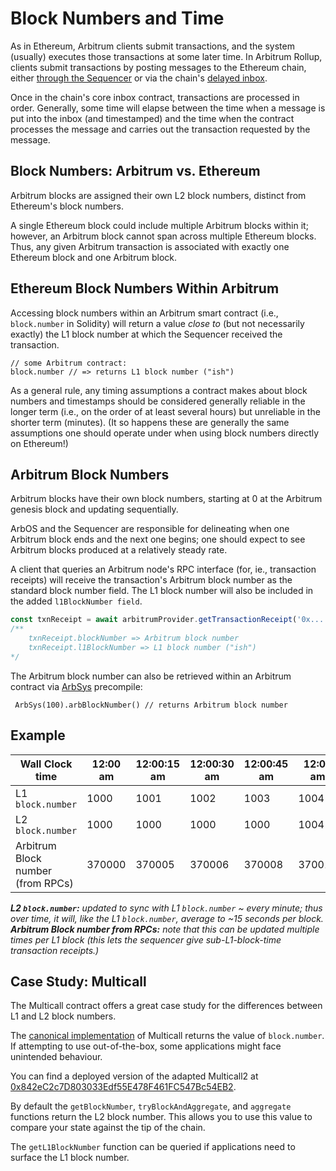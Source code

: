 # Block Numbers and Time

As in Ethereum, Arbitrum clients submit transactions, and the system (usually) executes those transactions at some later time.
In Arbitrum Rollup, clients submit transactions by posting messages to the Ethereum chain, either [through the Sequencer](./sequencer.mdx) or via the chain's [delayed inbox](./sequencer.mdx).

Once in the chain's core inbox contract, transactions are processed in order. Generally, some time will elapse between the time when a message is put into the inbox (and timestamped) and the time when the contract processes the message and carries out the transaction requested by the message.

## Block Numbers: Arbitrum vs. Ethereum

Arbitrum blocks are assigned their own L2 block numbers, distinct from Ethereum's block numbers.

A single Ethereum block could include multiple Arbitrum blocks within it; however, an Arbitrum block cannot span across multiple Ethereum blocks. Thus, any given Arbitrum transaction is associated with exactly one Ethereum block and one Arbitrum block.

## Ethereum Block Numbers Within Arbitrum

Accessing block numbers within an Arbitrum smart contract (i.e., `block.number` in Solidity) will return a value _close to_ (but not necessarily exactly) the L1 block number at which the Sequencer received the transaction.

```sol
// some Arbitrum contract:
block.number // => returns L1 block number ("ish")
```

As a general rule, any timing assumptions a contract makes about block numbers and timestamps should be considered generally reliable in the longer term (i.e., on the order of at least several hours) but unreliable in the shorter term (minutes). (It so happens these are generally the same assumptions one should operate under when using block numbers directly on Ethereum!)

## Arbitrum Block Numbers

Arbitrum blocks have their own block numbers, starting at 0 at the Arbitrum genesis block and updating sequentially.

ArbOS and the Sequencer are responsible for delineating when one Arbitrum block ends and the next one begins; one should expect to see Arbitrum blocks produced at a relatively steady rate.

A client that queries an Arbitrum node's RPC interface (for, ie., transaction receipts) will receive the transaction's Arbitrum block number as the standard block number field. The L1 block number will also be included in the added `l1BlockNumber field`.

```ts
const txnReceipt = await arbitrumProvider.getTransactionReceipt('0x...');
/** 
    txnReceipt.blockNumber => Arbitrum block number
    txnReceipt.l1BlockNumber => L1 block number ("ish")
*/
```

The Arbitrum block number can also be retrieved within an Arbitrum contract via [ArbSys](/for-devs/dev-tools-and-resources/precompiles.mdx#arbsys) precompile:

```sol
 ArbSys(100).arbBlockNumber() // returns Arbitrum block number
```

## Example

| Wall Clock time                   | 12:00 am | 12:00:15 am | 12:00:30 am | 12:00:45 am | 12:01 am | 12:01:15 am |
| --------------------------------- | -------- | ----------- | ----------- | ----------- | -------- | ----------- |
| L1 `block.number`                 | 1000     | 1001        | 1002        | 1003        | 1004     | 1005        |
| L2 `block.number`                 | 1000     | 1000        | 1000        | 1000        | 1004     | 1004        |
| Arbitrum Block number (from RPCs) | 370000   | 370005      | 370006      | 370008      | 370012   | 370015      |

_**L2 `block.number`:** updated to sync with L1 `block.number` ~ every minute; thus over time, it will, like the L1 `block.number`, average to ~15 seconds per block._
_**Arbitrum Block number from RPCs:** note that this can be updated multiple times per L1 block (this lets the sequencer give sub-L1-block-time transaction receipts.)_

## Case Study: Multicall

The Multicall contract offers a great case study for the differences between L1 and L2 block numbers.

The [canonical implementation](https://github.com/makerdao/multicall/) of Multicall returns the value of `block.number`. If attempting to use out-of-the-box, some applications might face unintended behaviour.

You can find a deployed version of the adapted Multicall2 at [0x842eC2c7D803033Edf55E478F461FC547Bc54EB2](https://arbiscan.io/address/0x842eC2c7D803033Edf55E478F461FC547Bc54EB2#code).

By default the `getBlockNumber`, `tryBlockAndAggregate`, and `aggregate` functions return the L2 block number. This allows you to use this value to compare your state against the tip of the chain.

The `getL1BlockNumber` function can be queried if applications need to surface the L1 block number.
